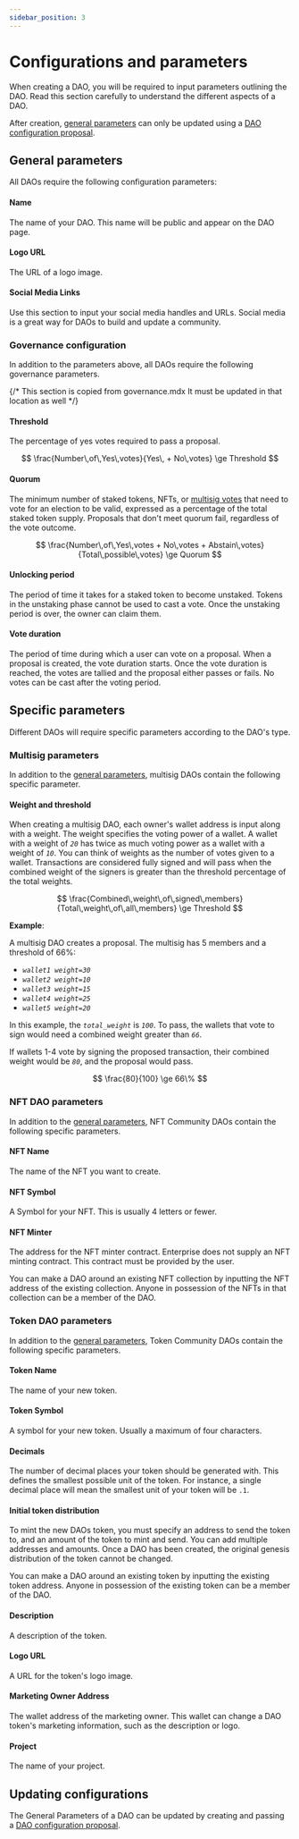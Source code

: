```yaml
---
sidebar_position: 3
---
```



# Configurations and parameters

When creating a DAO, you will be required to input parameters outlining the DAO. Read this section carefully to understand the different aspects of a DAO. 

<Admonition type="caution" title="Updating parameters">

After creation, [general parameters](#general-parameters) can only be updated using a [DAO configuration proposal](./governance.mdx#dao-configuration-proposals). 

</Admonition>

## General parameters

All DAOs require the following configuration parameters: 

#### Name

The name of your DAO. This name will be public and appear on the DAO page. 

#### Logo URL

The URL of a logo image.

#### Social Media Links

Use this section to input your social media handles and URLs. Social media is a great way for DAOs to build and update a community. 

### Governance configuration

In addition to the parameters above, all DAOs require the following governance parameters.


{/* This section is copied from governance.mdx It must be updated in that location as well */}

#### Threshold

The percentage of yes votes required to pass a proposal. 

$$
\frac{Number\,of\,Yes\,votes}{Yes\, + No\,votes} \ge Threshold
$$

#### Quorum 

The minimum number of staked tokens, NFTs, or [multisig votes](#weight-and-threshold) that need to vote for an election to be valid, expressed as a percentage of the total staked token supply. Proposals that don't meet quorum fail, regardless of the vote outcome. 

$$
\frac{Number\,of\,Yes\,votes + No\,votes + Abstain\,votes}{Total\,possible\,votes} \ge Quorum
$$

#### Unlocking period 

The period of time it takes for a staked token to become unstaked. Tokens in the unstaking phase cannot be used to cast a vote. Once the unstaking period is over, the owner can claim them. 

#### Vote duration

The period of time during which a user can vote on a proposal. When a proposal is created, the vote duration starts. Once the vote duration is reached, the votes are tallied and the proposal either passes or fails. No votes can be cast after the voting period. 

## Specific parameters

Different DAOs will require specific parameters according to the DAO's type. 

### Multisig parameters

In addition to the [general parameters](#general-parameters), multisig DAOs contain the following specific parameter.

#### Weight and threshold

When creating a multisig DAO, each owner's wallet address is input along with a weight. The weight specifies the voting power of a wallet. A wallet with a weight of _`20`_ has twice as much voting power as a wallet with a weight of _`10`_. You can think of weights as the number of votes given to a wallet. Transactions are considered fully signed and will pass when the combined weight of the signers is greater than the threshold percentage of the total weights.

$$
\frac{Combined\,weight\,of\,signed\,members}{Total\,weight\,of\,all\,members} \ge Threshold
$$

**Example**:

A multisig DAO creates a proposal. The multisig has 5 members and a threshold of 66%:

- _`wallet1 weight=30`_
- _`wallet2 weight=10`_
- _`wallet3 weight=15`_
- _`wallet4 weight=25`_
- _`wallet5 weight=20`_

In this example, the _`total_weight`_ is _`100`_.
To pass, the wallets that vote to sign would need a combined weight greater than _`66`_.

If wallets 1-4 vote by signing the proposed transaction, their combined weight would be _`80`_, and the proposal would pass. 

$$
\frac{80}{100} \ge 66\%
$$

### NFT DAO parameters


In addition to the [general parameters](#general-parameters), NFT Community DAOs contain the following specific parameters.

#### NFT Name

The name of the NFT you want to create. 

#### NFT Symbol

A Symbol for your NFT. This is usually 4 letters or fewer. 

#### NFT Minter

The address for the NFT minter contract. Enterprise does not supply an NFT minting contract. This contract must be provided by the user.  

<Admonition type="tip" title="Using an existing NFT collection">

You can make a DAO around an existing NFT collection by inputting the NFT address of the existing collection. Anyone in possession of the NFTs in that collection can be a member of the DAO. 

</Admonition>


### Token DAO parameters

In addition to the [general parameters](#general-parameters), Token Community DAOs contain the following specific parameters.

#### Token Name
The name of your new token. 

#### Token Symbol
A symbol for your new token. Usually a maximum of four characters. 

#### Decimals

The number of decimal places your token should be generated with. This defines the smallest possible unit of the token. For instance, a single decimal place will mean the smallest unit of your token will be `.1`. 

#### Initial token distribution

To mint the new DAOs token, you must specify an address to send the token to, and an amount of the token to mint and send. You can add multiple addresses and amounts. Once a DAO has been created, the original genesis distribution of the token cannot be changed. 

<Admonition type="tip" title="Using an existing Token">

You can make a DAO around an existing token by inputting the existing token address. Anyone in possession of the existing token can be a member of the DAO.

</Admonition>

#### Description

A description of the token. 

#### Logo URL

A URL for the token's logo image. 

#### Marketing Owner Address

The wallet address of the marketing owner. This wallet can change a DAO token's marketing information, such as the description or logo.

#### Project

The name of your project. 

## Updating configurations

The General Parameters of a DAO can be updated by creating and passing a [DAO configuration proposal](./governance.mdx#dao-configuration-proposals).





